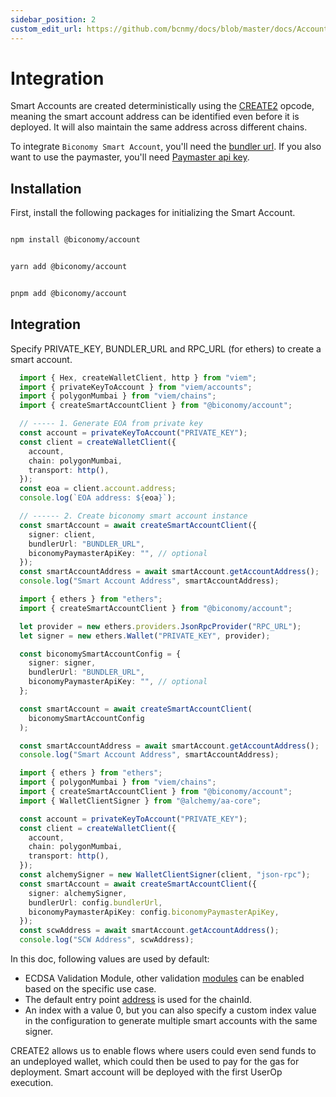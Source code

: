 ```yaml
---
sidebar_position: 2
custom_edit_url: https://github.com/bcnmy/docs/blob/master/docs/Account/integration.mdx
---
```


# Integration

Smart Accounts are created deterministically using the [CREATE2](https://docs.openzeppelin.com/cli/2.7/deploying-with-create2) opcode, meaning the smart account address can be identified even before it is deployed. It will also maintain the same address across different chains. 

To integrate `Biconomy Smart Account`, you'll need the [bundler url](/dashboard#bundler-url). If you also want to use the paymaster, you'll need [Paymaster api key](/paymaster).

## Installation

First, install the following packages for initializing the Smart Account.


<Tabs>
<TabItem value="js" label="npm">

```bash

npm install @biconomy/account

```

</TabItem>
<TabItem value="py" label="yarn">

```bash

yarn add @biconomy/account

```

</TabItem>
<TabItem value="java" label="pnpm">

```bash

pnpm add @biconomy/account

```

</TabItem>
</Tabs>

## Integration

Specify PRIVATE_KEY, BUNDLER_URL and RPC_URL (for ethers) to create a smart account. 

<Tabs>
<TabItem value="js" label="Viem">

```typescript
  import { Hex, createWalletClient, http } from "viem";
  import { privateKeyToAccount } from "viem/accounts";
  import { polygonMumbai } from "viem/chains";
  import { createSmartAccountClient } from "@biconomy/account";

  // ----- 1. Generate EOA from private key
  const account = privateKeyToAccount("PRIVATE_KEY"); 
  const client = createWalletClient({
    account,
    chain: polygonMumbai,
    transport: http(),
  });
  const eoa = client.account.address;
  console.log(`EOA address: ${eoa}`);

  // ------ 2. Create biconomy smart account instance
  const smartAccount = await createSmartAccountClient({
    signer: client,
    bundlerUrl: "BUNDLER_URL",
    biconomyPaymasterApiKey: "", // optional
  });
  const smartAccountAddress = await smartAccount.getAccountAddress();
  console.log("Smart Account Address", smartAccountAddress);

```

</TabItem>
<TabItem value="py" label="Ethers">

```typescript
  import { ethers } from "ethers";	
  import { createSmartAccountClient } from "@biconomy/account";

  let provider = new ethers.providers.JsonRpcProvider("RPC_URL");
  let signer = new ethers.Wallet("PRIVATE_KEY", provider);

  const biconomySmartAccountConfig = {
    signer: signer,
    bundlerUrl: "BUNDLER_URL",
    biconomyPaymasterApiKey: "", // optional
  };

  const smartAccount = await createSmartAccountClient(
    biconomySmartAccountConfig
  );

  const smartAccountAddress = await smartAccount.getAccountAddress();
  console.log("Smart Account Address", smartAccountAddress);
```

</TabItem>

<TabItem value="py2" label="Alchemy ">

```typescript
  import { ethers } from "ethers";	
  import { polygonMumbai } from "viem/chains";
  import { createSmartAccountClient } from "@biconomy/account";
  import { WalletClientSigner } from "@alchemy/aa-core";

  const account = privateKeyToAccount("PRIVATE_KEY");
  const client = createWalletClient({
    account,
    chain: polygonMumbai,
    transport: http(),
  });
  const alchemySigner = new WalletClientSigner(client, "json-rpc"); 
  const smartAccount = await createSmartAccountClient({
    signer: alchemySigner,
    bundlerUrl: config.bundlerUrl,
    biconomyPaymasterApiKey: config.biconomyPaymasterApiKey,
  });
  const scwAddress = await smartAccount.getAccountAddress();
  console.log("SCW Address", scwAddress);
```

</TabItem>

</Tabs>

In this doc, following values are used by default:
- ECDSA Validation Module, other validation [modules](/modules) can be enabled based on the specific use case.
- The default entry point [address](contracts.md) is used for the chainId.
- An index with a value 0, but you can also specify a custom index value in the configuration to generate multiple smart accounts with the same signer.

CREATE2 allows us to enable flows where users could even send funds to an undeployed wallet, which could then be used to pay for the gas for deployment.
Smart account will be deployed with the first UserOp execution. 

